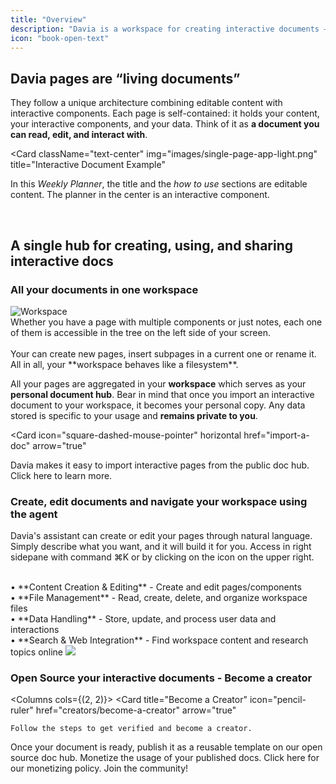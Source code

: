 ```yaml
---
title: "Overview"
description: "Davia is a workspace for creating interactive documents — pages that mix text, data, and AI-generated components."
icon: "book-open-text"
---
```



## Davia pages are “living documents”

They follow a unique architecture combining editable content with interactive components.
Each page is self-contained: it holds your content, your interactive components, and your data. Think of it as **a document you can read, edit, and interact with**.

<Card
  className="text-center"
  img="images/single-page-app-light.png"
  title="Interactive Document Example"
>
  In this _Weekly Planner_, the title and the _how to use_ sections are editable
  content. The planner in the center is an interactive component.
</Card>

<br />

## A single hub for creating, using, and sharing interactive docs

### All your documents in one workspace

<Columns cols={2}>
  <Frame>
    <img
      src="images/workspace-filesystem.png"
      alt="Workspace"
      className="rounded-lg"
    ></img>
  </Frame>
  <Card title="On the left side of the screen your workspace">
    <br />
    Whether you have a page with multiple components or just notes, each one of them
    is accessible in the tree on the left side of your screen. <br />
    <br /> Your can create new pages, insert subpages in a current one or rename
    it. All in all, your **workspace behaves like a filesystem**.
  </Card>
</Columns>

All your pages are aggregated in your **workspace** which serves as your **personal document hub**.
Bear in mind that once you import an interactive document to your workspace, it becomes your personal copy. Any data stored is specific to your usage and **remains private to you**.

<Card
  icon="square-dashed-mouse-pointer"
  horizontal
  href="import-a-doc"
  arrow="true"
>
  Davia makes it easy to import interactive pages from the public doc hub. Click
  here to learn more.
</Card>

### Create, edit documents and navigate your workspace using the agent

Davia's assistant can create or edit your pages through natural language.
Simply describe what you want, and it will build it for you.
Access in right sidepane with command ⌘K or by clicking on the <ChatIcon /> icon on the upper right.

<Columns cols={2}>
  <Card title="This chat is your working partner. Here's what it can do:">
    <br /> • **Content Creation & Editing** - Create and edit pages/components
    <br /> • **File Management** - Read, create, delete, and organize workspace files
    <br /> • **Data Handling** - Store, update, and process user data and
    interactions
    <br /> • **Search & Web Integration** - Find workspace content and research topics
    online
  </Card>
  <Frame>
    <img src="images/left-chat.png" className="rounded-lg"></img>
  </Frame>
</Columns>

### Open Source your interactive documents - Become a creator

<Columns cols={(2, 2)}>
  <Card
    title="Become a Creator"
    icon="pencil-ruler"
    href="creators/become-a-creator"
    arrow="true"
  >
    Follow the steps to get verified and become a creator.
  </Card>
  <Card
    title="Publish as templates in seconds"
    icon="rss"
    href="creators/publishing-as-template"
    arrow="true"
  >
    Once your document is ready, publish it as a reusable template on our open
    source doc hub.
  </Card>
  <Card
    title="Start Earning"
    icon="hand-coins"
    href="creators/start-earning"
    arrow="true"
  >
    Monetize the usage of your published docs. Click here for our monetizing
    policy.
  </Card>
  <Card
    title="Share on our socials"
    icon="reddit"
    href="https://www.reddit.com/r/davia_ai"
  >
    Join the community!
  </Card>
</Columns>
